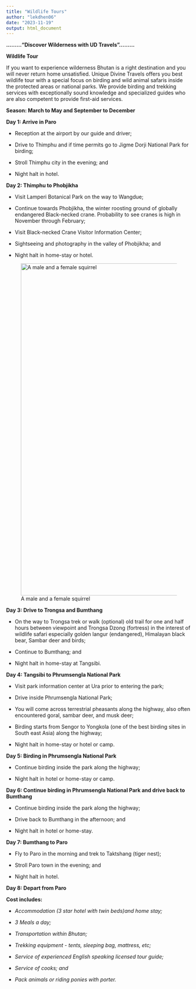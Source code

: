 ```yaml
---
title: "Wildlife Tours"
author: "lekdhen06"
date: "2023-11-19"
output: html_document
---
```


**………“Discover Wilderness with UD Travels”………**


**Wildlife Tour**

If you want to experience wilderness Bhutan is a right destination and you will never return home unsatisfied. Unique Divine Travels offers you best wildlife tour with a special focus on birding and wild animal safaris inside the protected areas or national parks. We provide birding and trekking services with exceptionally sound knowledge and specialized guides who are also competent to provide first-aid services. 


**Season: March to May and September to December**


**Day 1: Arrive in Paro**

-	Reception at the airport by our guide and driver;

-	Drive to Thimphu and if time permits go to Jigme Dorji National Park for birding; 

-	Stroll Thimphu city in the evening; and

-	Night halt in hotel.


**Day 2: Thimphu to Phobjikha**

-	Visit Lamperi Botanical Park on the way to Wangdue;

-	Continue towards Phobjikha, the winter roosting ground of globally endangered Black-necked crane. 
Probability to see cranes is high in November through February;

-	Visit Black-necked Crane Visitor Information Center;

-	Sightseeing and photography in the valley of Phobjikha; and 

-	Night halt in home-stay or hotel.


![A male and a female squirrel](/img/squirrel-pair.JPG){width="900"}


**Day 3: Drive to Trongsa and Bumthang**

-	On the way to Trongsa trek or walk (optional) old trail for one and half hours between viewpoint and Trongsa Dzong (fortress) in the interest of wildlife safari especially golden langur (endangered), Himalayan black bear, Sambar deer and birds;

-	Continue to Bumthang; and

-	Night halt in home-stay at Tangsibi.


**Day 4: Tangsibi to Phrumsengla National Park**

-	Visit park information center at Ura prior to entering the park;

-	Drive inside Phrumsengla National Park;

-	You will come across terrestrial pheasants along the highway, also often encountered goral, sambar deer, and musk deer;

-	Birding starts from Sengor to Yongkola (one of the best birding sites in South east Asia) along the highway;

-	Night halt in home-stay or hotel or camp. 


**Day 5: Birding in Phrumsengla National Park**

-	Continue birding inside the park along the highway;

-	Night halt in hotel or home-stay or camp.


**Day 6: Continue birding in Phrumsengla National Park and drive back to Bumthang**

-	Continue birding inside the park along the highway;

-	Drive back to Bumthang in the afternoon; and 

-	Night halt in hotel or home-stay.


**Day 7: Bumthang to Paro**

-	Fly to Paro in the morning and trek to Taktshang (tiger nest);

-	Stroll Paro town in the evening; and 

-	Night halt in hotel.


**Day 8: Depart from Paro**


**Cost includes:**

-	*Accommodation (3 star hotel with twin beds)and home stay;*

-	*3 Meals a day;*

-	*Transportation within Bhutan;*

-	*Trekking equipment - tents, sleeping bag, mattress, etc;* 

-	*Service of experienced English speaking licensed  tour guide;*

-	*Service of cooks; and*

-	*Pack animals or riding ponies with porter.*